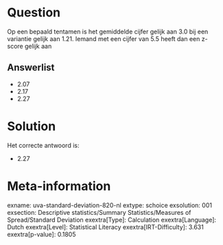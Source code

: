 Question
========

Op een bepaald tentamen is het gemiddelde cijfer gelijk aan 3.0 bij een
variantie gelijk aan 1.21. Iemand met een cijfer van 5.5 heeft dan een
z-score gelijk aan

Answerlist
----------

* 2.07
* 2.17
* 2.27

Solution
========

Het correcte antwoord is: 

* 2.27

Meta-information
================
exname: uva-standard-deviation-820-nl
extype: schoice
exsolution: 001
exsection: Descriptive statistics/Summary Statistics/Measures of Spread/Standard Deviation
exextra[Type]: Calculation
exextra[Language]: Dutch
exextra[Level]: Statistical Literacy
exextra[IRT-Difficulty]: 3.631
exextra[p-value]: 0.1805
